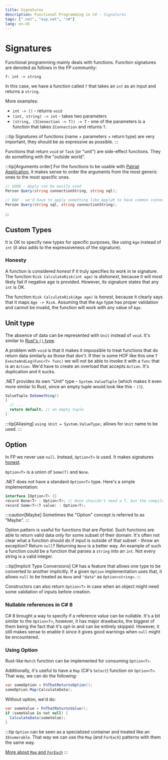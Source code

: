 ```yaml
---
title: Signatures
description: Functional Programming in C# - Signatures
tags: [".net", "asp.net", "c#"]
lang: en-US
---
```



# Signatures

Functional programming mainly deals with functions. Function signatures are
denoted as follows in the FP community:

`f: int -> string`

In this case, we have a function called `f` that takes an `int` as an input and
returns a `string`.

More examples:

- `int -> ()` - returns `void`
- `(int, string) -> int` - takes two parameters
- `(string, (IConnection -> T)) -> T` - one of the parameters is a function that
  takes `IConnection` and returns `T`.

:::tip
Signatures of functions (name + parameters + return type) are very important,
they should be as expressive as possible.
:::

Functions that return `void` or `Task` (or "unit") are side-effect functions.
They do something with the "outside world".

:::tip[Arguments order]
For the functions to be usable with [Patrial
Application](./partial-application), it makes sense to order the arguments
from the most generic ones to the most specific ones.

```csharp
// GOOD - Apply can be easily used
Person Query(string connectionString, string sql);

// BAD - we'd have to apply something like ApplyR to have common connection string
Person Query(string sql, string connectionString);
```
:::

## Custom Types

It is OK to specify new types for specific purposes, like using `Age` instead of
`int` (it also adds to the expressiveness of the signature).

### Honesty

A function is considered *honest* if it truly specifies its work in te
signature. The function `Risk CalculateRisk(int age)` is *dishonest*, because it
will most likely fail if negative age is provided. However, its signature states
that any `int` is OK.

The function `Risk CalculateRisk(Age age)` is *honest*, because it clearly says
that it maps `Age -> Risk`. Assuming that the `Age` type has proper validation
and cannot be invalid, the function will work with any value of `Age`.

## Unit type

The absence of data can be represented with `Unit` instead of `void`. It's
similar to [Rust's `()` type](programming/rust/basics).

A problem with `void` is that it makes it impossible to treat functions that do
return data similarly as those that don't. If ther is some HOF like this one `T
ExeuteAndLog(Func<T> func)` we will not be able to invoke it with a `func` that
is an  `Action`. We'd have to create an overload that accepts `Action`. It's
duplication and it sucks.

.NET provides its own "Unit" type - `System.ValueTuple` (which makes it even
more similar to Rust, since an empty tuple would look like this - `()`).

```csharp
ValueTuple DoSomething()
{
  // ...
  return default; // an empty tuple
}
```

:::tip[Aliasing]
`using Unit = System.ValueType;` allows for `Unit` name to be used.
:::

## Option

In FP we never use `null`. Instead, `Option<T>` is used. It makes signatures
[honest](./signatures.md#honesty).

`Option<T>` is a union of `Some(T)` and `None`.

.NET does not have a standard `Option<T>` type. Here's a simple implementation:

```csharp
interface IOption<T> {}
record None<T> : Option<T>; // None shouldn't need a T, but the compiler requires it
record Some<T>(T value) : Option<T>;
```

:::caution[Maybe]
Sometimes the "Option" concept is referred to as "Maybe".
:::

Option pattern is useful for functions that are *Partial*. Such functions are
able to return valid data only for some subset of their domain. It's often not
clear what a function should do if input is outside of that subset - throw an
exception? Return `null`? Returning `None` is a better way. An example of such a
function could be a function that parses a `string` into an `int`. Not every
string is a valid integer.

:::tip[Implicit Type Conversions]
C# has a feature that allows one type to be converted to another implicitly. If
a given `Option` implementation uses that, it allows `null` to be treated as
`None` and `"data"` as `Option<string>`.
:::

Constructors can also return `Option<T>` in case when an object might need some 
validation of inputs before creation.

### Nullable references in C# 8

C# 8 brought a way to specify if a reference value can be nullable. It's a bit
similar to the `Option<T>`, however, it has major drawbacks, the biggest of them
being the fact that it's opt-in and can be entirely skipped. However, it still
makes sense to enable it since it gives good warnings when `null` might be
encountered.

### Using Option

Rust-like `Match` function can be implemented for consuming `Option<T>`.

Additionally, it's useful to have a `Map` (C#'s `Select`) function on `Option<T>`. That way, we can do the following:

```csharp
var someOption = FnThatReturnsOption();
someOption.Map(CalculateData);
```

Without option, we'd do:

```csharp
var someValue = FnThatReturnsValue();
if (someValue is not null) {
  CalculateData(someValue);
}
```

:::tip
`Option` can be seen as a specialized container and treated like an
`IEnumerable`. That way we can use the `Map` (and `ForEach`) patterns with them
the same way.

[More about `Map` and
`ForEach`](/programming/dotnet/functional/fundamentals.md#map-vs-foreach)
:::